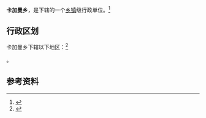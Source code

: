 {{中国乡级行政区|62/30/01/200/000}}

'''卡加曼乡'''，是{{PRC admin/fullname|62/30/01/200/000|3}}下辖的一个[[乡镇|乡镇]]级行政单位。<ref>{{PRC admin/ref sgc|{{PRC admin/parent|62/30/01/200/000}}}}</ref>

== 行政区划 ==

卡加曼乡下辖以下地区：<ref>{{PRC admin/ref sgc|62/30/01/200/000}}</ref>

{{PRC admin/children|62/30/01/200/000}}。

== 参考资料 ==

{{reflist}}

{{行政区划小作品}}
{{PRC admin/navcat|62/30/01/200/000}}